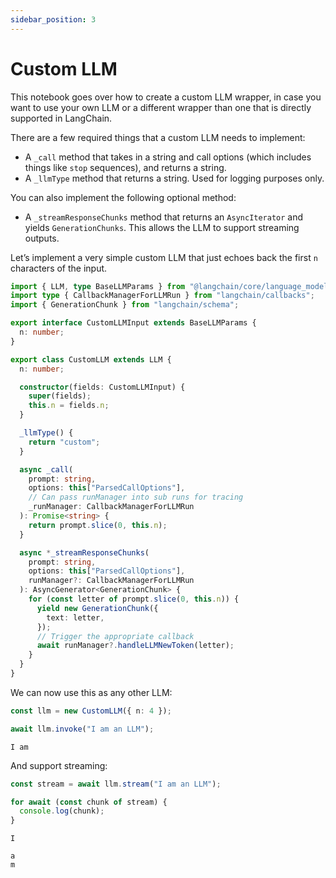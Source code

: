 ```yaml
---
sidebar_position: 3
---
```


# Custom LLM

This notebook goes over how to create a custom LLM wrapper, in case you want to use your own LLM or a different wrapper than one that is directly supported in LangChain.

There are a few required things that a custom LLM needs to implement:

- A `_call` method that takes in a string and call options (which includes things like `stop` sequences), and returns a string.
- A `_llmType` method that returns a string. Used for logging purposes only.

You can also implement the following optional method:

- A `_streamResponseChunks` method that returns an `AsyncIterator` and yields `GenerationChunks`. This allows the LLM to support streaming outputs.

Let’s implement a very simple custom LLM that just echoes back the first `n` characters of the input.

```typescript
import { LLM, type BaseLLMParams } from "@langchain/core/language_models/llms";
import type { CallbackManagerForLLMRun } from "langchain/callbacks";
import { GenerationChunk } from "langchain/schema";

export interface CustomLLMInput extends BaseLLMParams {
  n: number;
}

export class CustomLLM extends LLM {
  n: number;

  constructor(fields: CustomLLMInput) {
    super(fields);
    this.n = fields.n;
  }

  _llmType() {
    return "custom";
  }

  async _call(
    prompt: string,
    options: this["ParsedCallOptions"],
    // Can pass runManager into sub runs for tracing
    _runManager: CallbackManagerForLLMRun
  ): Promise<string> {
    return prompt.slice(0, this.n);
  }

  async *_streamResponseChunks(
    prompt: string,
    options: this["ParsedCallOptions"],
    runManager?: CallbackManagerForLLMRun
  ): AsyncGenerator<GenerationChunk> {
    for (const letter of prompt.slice(0, this.n)) {
      yield new GenerationChunk({
        text: letter,
      });
      // Trigger the appropriate callback
      await runManager?.handleLLMNewToken(letter);
    }
  }
}
```

We can now use this as any other LLM:

```typescript
const llm = new CustomLLM({ n: 4 });

await llm.invoke("I am an LLM");
```

```
I am
```

And support streaming:

```typescript
const stream = await llm.stream("I am an LLM");

for await (const chunk of stream) {
  console.log(chunk);
}
```

```
I

a
m
```
